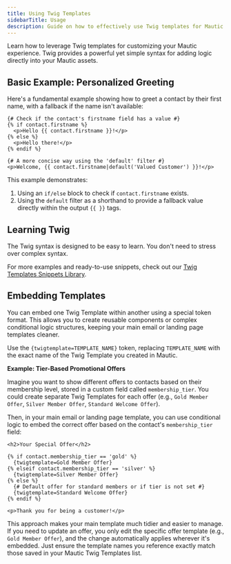 ```yaml
---
title: Using Twig Templates
sidebarTitle: Usage
description: Guide on how to effectively use Twig templates for Mautic personalization.
---
```


Learn how to leverage Twig templates for customizing your Mautic experience. Twig provides a powerful yet simple syntax for adding logic directly into your Mautic assets.

## Basic Example: Personalized Greeting

Here's a fundamental example showing how to greet a contact by their first name, with a fallback if the name isn't available:

```twig
{# Check if the contact's firstname field has a value #}
{% if contact.firstname %}
  <p>Hello {{ contact.firstname }}!</p>
{% else %}
  <p>Hello there!</p>
{% endif %}

{# A more concise way using the 'default' filter #}
<p>Welcome, {{ contact.firstname|default('Valued Customer') }}!</p>
```

This example demonstrates:
1.  Using an `if/else` block to check if `contact.firstname` exists.
2.  Using the `default` filter as a shorthand to provide a fallback value directly within the output `{{ }}` tags.

## Learning Twig

The Twig syntax is designed to be easy to learn. You don't need to stress over complex syntax.

For more examples and ready-to-use snippets, check out our [Twig Templates Snippets Library](/twig-templates/snippets).

## Embedding Templates

You can embed one Twig Template within another using a special token format. This allows you to create reusable components or complex conditional logic structures, keeping your main email or landing page templates cleaner.

Use the `{twigtemplate=TEMPLATE_NAME}` token, replacing `TEMPLATE_NAME` with the exact name of the Twig Template you created in Mautic.

**Example: Tier-Based Promotional Offers**

Imagine you want to show different offers to contacts based on their membership level, stored in a custom field called `membership_tier`. You could create separate Twig Templates for each offer (e.g., `Gold Member Offer`, `Silver Member Offer`, `Standard Welcome Offer`).

Then, in your main email or landing page template, you can use conditional logic to embed the correct offer based on the contact's `membership_tier` field:

```twig
<h2>Your Special Offer</h2>

{% if contact.membership_tier == 'gold' %}
  {twigtemplate=Gold Member Offer}
{% elseif contact.membership_tier == 'silver' %}
  {twigtemplate=Silver Member Offer}
{% else %}
  {# Default offer for standard members or if tier is not set #}
  {twigtemplate=Standard Welcome Offer}
{% endif %}

<p>Thank you for being a customer!</p>
```

This approach makes your main template much tidier and easier to manage. If you need to update an offer, you only edit the specific offer template (e.g., `Gold Member Offer`), and the change automatically applies wherever it's embedded. Just ensure the template names you reference exactly match those saved in your Mautic Twig Templates list.
